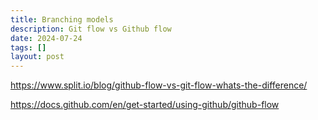 ```yaml
---
title: Branching models
description: Git flow vs Github flow
date: 2024-07-24
tags: []
layout: post
---
```



https://www.split.io/blog/github-flow-vs-git-flow-whats-the-difference/

https://docs.github.com/en/get-started/using-github/github-flow